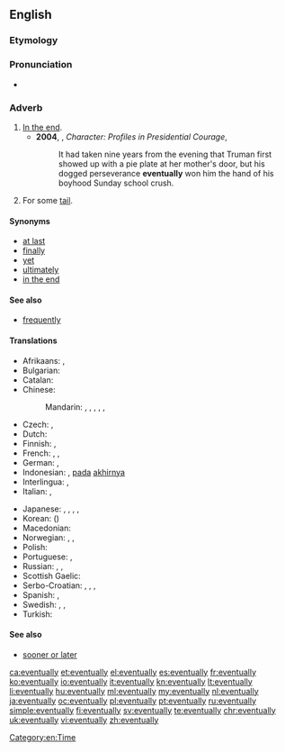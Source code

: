 ==English==

===Etymology===
{{suffix|eventual|ly}}

===Pronunciation===
* {{a|UK}} {{IPA|/əˈvɛn.tjuː.ə.li/|/əˈvɛn.tjə.li/}}

===Adverb===
{{en-adv|-}}

# [[in the end|In the end]].
#* '''2004''', {{w|Chris Wallace (journalist)|Chris Wallace}}, ''Character:  Profiles in Presidential Courage'',
#*: It had taken nine years from the evening that Truman first showed up with a pie plate at her mother's door, but his dogged perseverance '''eventually''' won him the hand of his boyhood Sunday school crush.
# {{context|mathematics|of a sequence|lang=en}} For some [[tail]].

====Synonyms====
* [[at last]]
* [[finally]]
* [[yet]]
* [[ultimately]]
* [[in the end]]

====See also====
* [[frequently]]

====Translations====
{{trans-top|in the end}}
* Afrikaans: {{t|af|uiteindelik}}, {{t|af|ten slotte}}
* Bulgarian: {{t+|bg|накрая|tr=nakrája|sc=Cyrl}}
* Catalan: {{t|ca|finalment}}
* Chinese:
*: Mandarin: {{t+|cmn|最後}}, {{t+|cmn|最后|tr=zuìhòu}}, {{t|cmn|終於}}, {{t+|cmn|终于|tr=zhōngyú}}, {{t|cmn|終究|sc=Hani}}, {{t+|cmn|终究|tr=zhōngjiū|sc=Hani}}
* Czech: {{t+|cs|konečně}}, {{t+|cs|nakonec}}
* Dutch: {{t+|nl|uiteindelijk}}
* Finnish: {{t+|fi|lopulta}}, {{t|fi|viimeinkin}}
* French: {{t+|fr|finalement}}, {{t+|fr|à terme}}, {{t+|fr|à la fin}}
* German: {{t+|de|schließlich}}, {{t+|de|letztendlich}}
* Indonesian: {{t+|id|akhirnya}}, [[pada]] [[akhirnya]]
* Interlingua: {{t|ia|finalmente}}, {{t|ia|al fin}}
* Italian: {{t|it|alla fine}}, {{t+|it|infine}}
{{trans-mid}}
* Japanese: {{t|ja|とうとう|tr=tōtō}}, {{t|ja|結局|tr=けっきょく, kekkyoku}}, {{t|ja|ついに|tr=tsui-ni}}, {{t|ja|最終的|alt=最終的に|tr=さいしゅうてきに, saishūteki ni}}, {{t|ja|やっと|tr=yatto}}
* Korean: {{t+|ko|결국|tr=gyeolguk}} ({{t+|ko|結局}})
* Macedonian: {{t|mk|на крајот|tr=na krájot}}
* Norwegian: {{t|no|omsider}}, {{t+|no|etter hvert}}, {{t|no|til slutt}}
* Polish: {{t+|pl|w końcu}}
* Portuguese: {{t+|pt|finalmente}}, {{t+|pt|enfim}}
* Russian: {{t+|ru|в конце концов|tr=v koncé koncóv|sc=Cyrl}}, {{t|ru|в конечном счёте|tr=v konéčnom sčóte|sc=Cyrl}}, {{t+|ru|в итоге|tr=v itóge|sc=Cyrl}}
* Scottish Gaelic: {{t|gd|aig a’ cheann thall}}
* Serbo-Croatian: {{t|sh|eventualno}}, {{t|sh|konačno}}, {{t|sh|na kraju}}, {{t|sh|na koncu}}
* Spanish: {{t|es|al final}}, {{t+|es|finalmente}}
* Swedish: {{t+|sv|så småningom}}, {{t|sv|slutigen}}, {{t+|sv|till slut}}
* Turkish: {{t+|tr|sonunda}}
{{trans-bottom}}

====See also====
* [[sooner or later]]

[[Category:en:Time]]

[[ca:eventually]]
[[et:eventually]]
[[el:eventually]]
[[es:eventually]]
[[fr:eventually]]
[[ko:eventually]]
[[io:eventually]]
[[it:eventually]]
[[kn:eventually]]
[[lt:eventually]]
[[li:eventually]]
[[hu:eventually]]
[[ml:eventually]]
[[my:eventually]]
[[nl:eventually]]
[[ja:eventually]]
[[oc:eventually]]
[[pl:eventually]]
[[pt:eventually]]
[[ru:eventually]]
[[simple:eventually]]
[[fi:eventually]]
[[sv:eventually]]
[[te:eventually]]
[[chr:eventually]]
[[uk:eventually]]
[[vi:eventually]]
[[zh:eventually]]